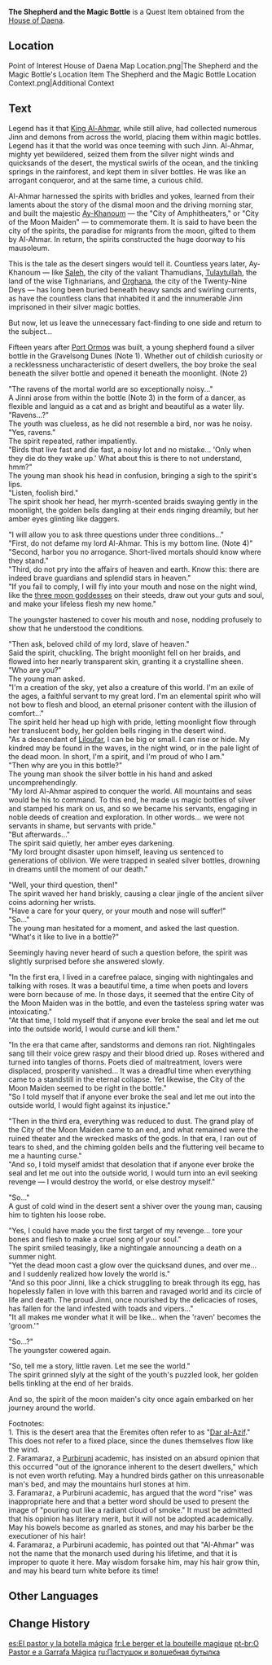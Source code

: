 {{Item Infobox
|id           = 120018
|image        = Item The Shepherd and the Magic Bottle.png
|type         = Quest Items
|quality      = 4
|description  = The story of a shepherd who came across a magic bottle within which an unexpected being was confined.
|source1      = Table in the [[House of Daena]]
}}
'''The Shepherd and the Magic Bottle''' is a Quest Item obtained from the [[House of Daena]].

==Location==
<gallery>
Point of Interest House of Daena Map Location.png|The Shepherd and the Magic Bottle's Location
Item The Shepherd and the Magic Bottle Location Context.png|Additional Context
</gallery>

==Text==
Legend has it that [[King Deshret|King Al-Ahmar]], while still alive, had collected numerous Jinn and demons from across the world, placing them within magic bottles.<br />
Legend has it that the world was once teeming with such Jinn. Al-Ahmar, mighty yet bewildered, seized them from the silver night winds and quicksands of the desert, the mystical swirls of the ocean, and the tinkling springs in the rainforest, and kept them in silver bottles. He was like an arrogant conqueror, and at the same time, a curious child.

Al-Ahmar harnessed the spirits with bridles and yokes, learned from their laments about the story of the dismal moon and the driving morning star, and built the majestic [[Ay-Khanoum]] — the "City of Amphitheaters," or "City of the Moon Maiden" — to commemorate them. It is said to have been the city of the spirits, the paradise for migrants from the moon, gifted to them by Al-Ahmar. In return, the spirits constructed the huge doorway to his mausoleum.

This is the tale as the desert singers would tell it. Countless years later, Ay-Khanoum — like [[Saleh]], the city of the valiant Thamudians, [[Tulaytullah]], the land of the wise Tighnarians, and [[Orghana]], the city of the Twenty-Nine Deys — has long been buried beneath heavy sands and swirling currents, as have the countless clans that inhabited it and the innumerable Jinn imprisoned in their silver magic bottles.

But now, let us leave the unnecessary fact-finding to one side and return to the subject...

Fifteen years after [[Port Ormos]] was built, a young shepherd found a silver bottle in the Gravelsong Dunes (Note 1). Whether out of childish curiosity or a recklessness uncharacteristic of desert dwellers, the boy broke the seal beneath the silver bottle and opened it beneath the moonlight. (Note 2)

"The ravens of the mortal world are so exceptionally noisy..."<br />
A Jinni arose from within the bottle (Note 3) in the form of a dancer, as flexible and languid as a cat and as bright and beautiful as a water lily.<br />
"Ravens...?"<br />
The youth was clueless, as he did not resemble a bird, nor was he noisy.<br />
"Yes, ravens."<br />
The spirit repeated, rather impatiently.<br />
"Birds that live fast and die fast, a noisy lot and no mistake... 'Only when they die do they wake up.' What about this is there to not understand, hmm?"<br />
The young man shook his head in confusion, bringing a sigh to the spirit's lips.<br />
"Listen, foolish bird."<br />
The spirit shook her head, her myrrh-scented braids swaying gently in the moonlight, the golden bells dangling at their ends ringing dreamily, but her amber eyes glinting like daggers.

"I will allow you to ask three questions under three conditions..."<br />
"First, do not defame my lord Al-Ahmar. This is my bottom line. (Note 4)"<br />
"Second, harbor you no arrogance. Short-lived mortals should know where they stand."<br />
"Third, do not pry into the affairs of heaven and earth. Know this: there are indeed brave guardians and splendid stars in heaven."<br />
"If you fail to comply, I will fly into your mouth and nose on the night wind, like the [[Aria, Sonnet and Canon|three moon goddesses]] on their steeds, draw out your guts and soul, and make your lifeless flesh my new home."

The youngster hastened to cover his mouth and nose, nodding profusely to show that he understood the conditions.

"Then ask, beloved child of my lord, slave of heaven."<br />
Said the spirit, chuckling. The bright moonlight fell on her braids, and flowed into her nearly transparent skin, granting it a crystalline sheen.<br />
"Who are you?"<br />
The young man asked.<br />
"I'm a creation of the sky, yet also a creature of this world. I'm an exile of the ages, a faithful servant to my great lord. I'm an elemental spirit who will not bow to flesh and blood, an eternal prisoner content with the illusion of comfort..."<br />
The spirit held her head up high with pride, letting moonlight flow through her translucent body, her golden bells ringing in the desert wind.<br />
"As a descendant of [[Liloufar]], I can be big or small. I can rise or hide. My kindred may be found in the waves, in the night wind, or in the pale light of the dead moon. In short, I'm a spirit, and I'm proud of who I am."<br />
"Then why are you in this bottle?"<br />
The young man shook the silver bottle in his hand and asked uncomprehendingly.<br />
"My lord Al-Ahmar aspired to conquer the world. All mountains and seas would be his to command. To this end, he made us magic bottles of silver and stamped his mark on us, and so we became his servants, engaging in noble deeds of creation and exploration. In other words... we were not servants in shame, but servants with pride."<br />
"But afterwards..."<br />
The spirit said quietly, her amber eyes darkening.<br />
"My lord brought disaster upon himself, leaving us sentenced to generations of oblivion. We were trapped in sealed silver bottles, drowning in dreams until the moment of our death."

"Well, your third question, then!"<br />
The spirit waved her hand briskly, causing a clear jingle of the ancient silver coins adorning her wrists.<br />
"Have a care for your query, or your mouth and nose will suffer!"<br />
"So..."<br />
The young man hesitated for a moment, and asked the last question.<br />
"What's it like to live in a bottle?"

Seemingly having never heard of such a question before, the spirit was slightly surprised before she answered slowly.

"In the first era, I lived in a carefree palace, singing with nightingales and talking with roses. It was a beautiful time, a time when poets and lovers were born because of me. In those days, it seemed that the entire City of the Moon Maiden was in the bottle, and even the tasteless spring water was intoxicating."<br />
"At that time, I told myself that if anyone ever broke the seal and let me out into the outside world, I would curse and kill them."

"In the era that came after, sandstorms and demons ran riot. Nightingales sang till their voice grew raspy and their blood dried up. Roses withered and turned into tangles of thorns. Poets died of maltreatment, lovers were displaced, prosperity vanished... It was a dreadful time when everything came to a standstill in the eternal collapse. Yet likewise, the City of the Moon Maiden seemed to be right in the bottle."<br />
"So I told myself that if anyone ever broke the seal and let me out into the outside world, I would fight against its injustice."

"Then in the third era, everything was reduced to dust. The grand play of the City of the Moon Maiden came to an end, and what remained were the ruined theater and the wrecked masks of the gods. In that era, I ran out of tears to shed, and the chiming golden bells and the fluttering veil became to me a haunting curse."<br />
"And so, I told myself amidst that desolation that if anyone ever broke the seal and let me out into the outside world, I would turn into an evil seeking revenge — I would destroy the world, or else destroy myself."

"So..."<br />
A gust of cold wind in the desert sent a shiver over the young man, causing him to tighten his loose robe.

"Yes, I could have made you the first target of my revenge... tore your bones and flesh to make a cruel song of your soul."<br />
The spirit smiled teasingly, like a nightingale announcing a death on a summer night.<br />
"Yet the dead moon cast a glow over the quicksand dunes, and over me... and I suddenly realized how lovely the world is."<br />
"And so this poor Jinni, like a chick struggling to break through its egg, has hopelessly fallen in love with this barren and ravaged world and its circle of life and death. The proud Jinni, once nourished by the delicacies of roses, has fallen for the land infested with toads and vipers..."<br />
"It all makes me wonder what it will be like... when the 'raven' becomes the 'groom.'"

"So...?"<br />
The youngster cowered again.

"So, tell me a story, little raven. Let me see the world."<br />
The spirit grinned slyly at the sight of the youth's puzzled look, her golden bells tinkling at the end of her braids.

And so, the spirit of the moon maiden's city once again embarked on her journey around the world.

Footnotes:<br />
1. This is the desert area that the Eremites often refer to as "[[The Sands of Al-Azif|Dar al-Azif]]." This does not refer to a fixed place, since the dunes themselves flow like the wind.<br />
2. Faramaraz, a [[House of Purbiruni|Purbiruni]] academic, has insisted on an absurd opinion that this occurred "out of the ignorance inherent to the desert dwellers," which is not even worth refuting. May a hundred birds gather on this unreasonable man's bed, and may the mountains hurl stones at him.<br />
3. Faramaraz, a Purbiruni academic, has argued that the word "rise" was inappropriate here and that a better word should be used to present the image of "pouring out like a radiant cloud of smoke." It must be admitted that his opinion has literary merit, but it will not be adopted academically. May his bowels become as gnarled as stones, and may his barber be the executioner of his hair!<br />
4. Faramaraz, a Purbiruni academic, has pointed out that "Al-Ahmar" was not the name that the monarch used during his lifetime, and that it is improper to quote it here. May wisdom forsake him, may his hair grow thin, and may his beard turn white before its time!

==Other Languages==
{{Other Languages
|default_hidden = 1
|en      = The Shepherd and the Magic Bottle
|zhs     = 牧童与魔瓶的故事
|zhs_rm  = Mùtóng yǔ Mópíng de Gùshì
|zht     = 牧童與魔瓶的故事
|zht_rm  = Mùtóng yǔ Mópíng de Gùshì
|ja      = 牧童と魔法の瓶
|ja_rm   = Bokudou to Mahou no Bin
|ko      = 목동과 요술병 이야기
|ko_rm   = Mokdonggwa Yosulbyeong Iyagi
|es      = El pastor y la botella mágica
|fr      = Le berger et la bouteille magique
|ru      = Пастушок и волшебная бутылка
|th      = เรื่องราวของเด็กเลี้ยงแกะกับขวดวิเศษ
|th_rm   = 
|vi      = Câu Chuyện Về Mục Đồng Và Bình Ma
|de      = Die Geschichte über den Hirtenjungen und die Zauberflasche
|id      = Gembala dan Botol Ajaib
|pt      = O Pastor e a Garrafa Mágica
|tr      = Çoban ve Büyülü Şişe
|it      = Il pastore e la bottiglia magica
}}

==Change History==
{{Change History|3.0}}

[[es:El pastor y la botella mágica]]
[[fr:Le berger et la bouteille magique]]
[[pt-br:O Pastor e a Garrafa Mágica]]
[[ru:Пастушок и волшебная бутылка]]